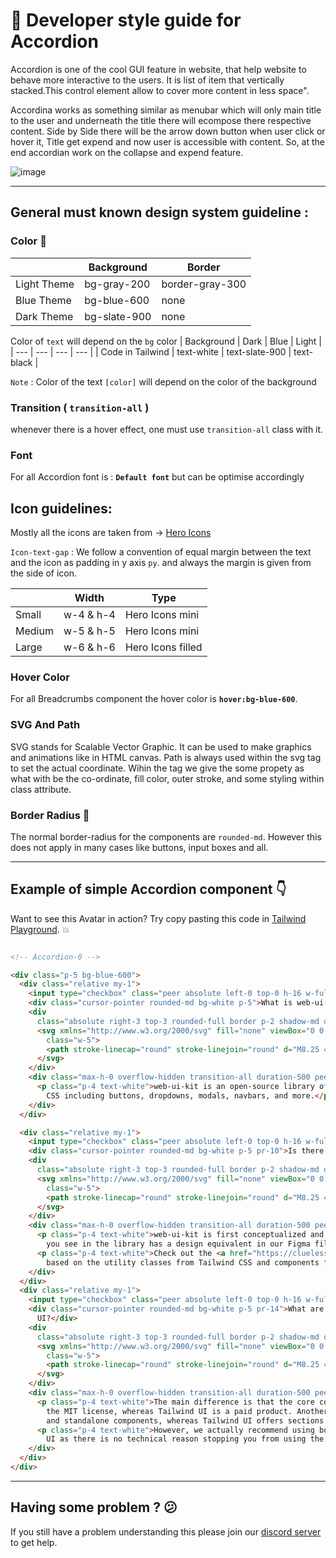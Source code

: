 # 📒 Developer style guide for Accordion
Accordion is one of the cool GUI feature in website, that help website to behave more interactive to the users. It is list of item that vertically stacked.This control element allow to cover more content in less space".

Accordina works as something similar as menubar which will only main title to the user and underneath the title there will ecompose there respective content. Side by Side there will be the arrow down button when user click or hover it, Title get expend and now user is accessible with content. So, at the end accordian work on the collapse and expend feature.

![image](https://i.postimg.cc/4y14KgLr/Screenshot-2023-01-05-at-6-17-51-PM.png)

---

## General must known design system guideline :

### Color 🎨

|  | Background | Border |
| --- | --- | --- | 
| Light Theme | bg-gray-200 | border-gray-300 |
| Blue Theme | bg-blue-600 | none |
| Dark Theme | bg-slate-900 | none |
 
 

Color of `text` will depend on the `bg` color
| Background | Dark | Blue | Light |
| --- | --- | --- | --- |
| Code in Tailwind | text-white | text-slate-900 | text-black |

`Note` : Color of the text `[color]` will depend on the color of the background

### Transition ( `transition-all` )

whenever there is a hover effect, one must use `transition-all` class with it.

### Font

For all Accordion font is : **`Default font`** but can be optimise accordingly

## Icon guidelines:

Mostly all the icons are taken from → [Hero Icons](https://heroicons.com/)

`Icon-text-gap` :  We follow a convention of equal margin between the text and the icon as padding in y  axis `py`. and always the margin is given from the side of icon.

|  | Width | Type |
| --- | --- | --- |
| Small | w-4 & h-4 | Hero Icons mini |
| Medium | w-5 & h-5 | Hero Icons mini |
| Large | w-6 & h-6 | Hero Icons filled |

### Hover Color

For all Breadcrumbs component the hover color is **`hover:bg-blue-600`**.

### SVG And Path
SVG stands for Scalable Vector Graphic. It can be used to make graphics and animations like in HTML canvas.  Path is always used within the svg tag to set the actual coordinate.
Wihin the tag we give the some propety as what with be the co-ordinate, fill color, outer stroke, and some styling within class attribute.

### Border Radius 🔲

The normal border-radius for the components are `rounded-md`. However this does not apply in many cases like buttons, input boxes and all.

---

## Example of simple Accordion component 👇

Want to see this Avatar in action? Try copy pasting this code in [Tailwind Playground](https://play.tailwindcss.com/). 💥

```html

<!-- Accordion-0 -->

<div class="p-5 bg-blue-600">
  <div class="relative my-1">
    <input type="checkbox" class="peer absolute left-0 top-0 h-16 w-full cursor-pointer bg-red-300 p-5 opacity-0" />
    <div class="cursor-pointer rounded-md bg-white p-5">What is web-ui-kit?</div>
    <div
      class="absolute right-3 top-3 rounded-full border p-2 shadow-md duration-500 rotate-90 peer-checked:-rotate-90 peer-checked:rounded-full peer-checked:bg-blue-500 peer-checked:text-white peer-checked:transition-all peer-checked:duration-500">
      <svg xmlns="http://www.w3.org/2000/svg" fill="none" viewBox="0 0 24 24" stroke-width="1.5" stroke="currentColor"
        class="w-5">
        <path stroke-linecap="round" stroke-linejoin="round" d="M8.25 4.5l7.5 7.5-7.5 7.5" />
      </svg>
    </div>
    <div class="max-h-0 overflow-hidden transition-all duration-500 peer-checked:max-h-screen">
      <p class="p-4 text-white">web-ui-kit is an open-source library of interactive components built on top of Tailwind
        CSS including buttons, dropdowns, modals, navbars, and more.</p>
    </div>
  </div>

  <div class="relative my-1">
    <input type="checkbox" class="peer absolute left-0 top-0 h-16 w-full cursor-pointer bg-red-300 p-5 opacity-0" />
    <div class="cursor-pointer rounded-md bg-white p-5 pr-10">Is there a Figma file available?</div>
    <div
      class="absolute right-3 top-3 rounded-full border p-2 shadow-md duration-500 rotate-90 peer-checked:-rotate-90 peer-checked:rounded-full peer-checked:bg-blue-500 peer-checked:text-white peer-checked:transition-all peer-checked:duration-500">
      <svg xmlns="http://www.w3.org/2000/svg" fill="none" viewBox="0 0 24 24" stroke-width="1.5" stroke="currentColor"
        class="w-5">
        <path stroke-linecap="round" stroke-linejoin="round" d="M8.25 4.5l7.5 7.5-7.5 7.5" />
      </svg>
    </div>
    <div class="max-h-0 overflow-hidden transition-all duration-500 peer-checked:max-h-screen">
      <p class="p-4 text-white">web-ui-kit is first conceptualized and designed using the Figma software so everything
        you see in the library has a design equivalent in our Figma file.</p>
      <p class="p-4 text-white">Check out the <a href="https://clueless.tech" class="underline">Figma design system</a>
        based on the utility classes from Tailwind CSS and components from web-ui-kit.</p>
    </div>
  </div>
  <div class="relative my-1">
    <input type="checkbox" class="peer absolute left-0 top-0 h-16 w-full cursor-pointer bg-red-300 p-5 opacity-0" />
    <div class="cursor-pointer rounded-md bg-white p-5 pr-14">What are the differences between web-ui-kit and Tailwind
      UI?</div>
    <div
      class="absolute right-3 top-3 rounded-full border p-2 shadow-md duration-500 rotate-90 peer-checked:-rotate-90 peer-checked:rounded-full peer-checked:bg-blue-500 peer-checked:text-white peer-checked:transition-all peer-checked:duration-500">
      <svg xmlns="http://www.w3.org/2000/svg" fill="none" viewBox="0 0 24 24" stroke-width="1.5" stroke="currentColor"
        class="w-5">
        <path stroke-linecap="round" stroke-linejoin="round" d="M8.25 4.5l7.5 7.5-7.5 7.5" />
      </svg>
    </div>
    <div class="max-h-0 overflow-hidden transition-all duration-500 peer-checked:max-h-screen">
      <p class="p-4 text-white">The main difference is that the core components from web-ui-kit are open source under
        the MIT license, whereas Tailwind UI is a paid product. Another difference is that web-ui-kit relies on smaller
        and standalone components, whereas Tailwind UI offers sections of pages.</p>
      <p class="p-4 text-white">However, we actually recommend using both web-ui-kit, web-ui-kit Pro, and even Tailwind
        UI as there is no technical reason stopping you from using the best of two worlds.</p>
    </div>
  </div>
</div>
```

---

## Having some problem ? 😕

If you still have a problem understanding this please join our [discord server](https://discord.gg/zrVMjGW8sB) to get help.

